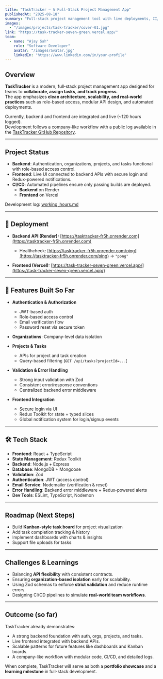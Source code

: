 ```yaml
---
title: "TaskTracker – A Full-Stack Project Management App"
publishedAt: "2025-08-18"
summary: "Full-stack project management tool with live deployments, CI/CD pipelines, and advanced authentication (email verification, password reset, role-based access)."
images:
  - "/images/projects/task-tracker/cover-01.jpg"
link: "https://task-tracker-seven-green.vercel.app/"
team:
  - name: "Ajay Sah"
    role: "Software Developer"
    avatar: "/images/avatar.jpg"
    linkedIn: "https://www.linkedin.com/in/your-profile"
---
```


## Overview

**TaskTracker** is a modern, full-stack project management app designed for teams to **collaborate, assign tasks, and track progress**.  
The app emphasizes **clean architecture, scalability, and real-world practices** such as role-based access, modular API design, and automated deployments.  

Currently, backend and frontend are integrated and live (~120 hours logged).  
Development follows a company-like workflow with a public log available in the [TaskTracker GitHub Repository](https://github.com/ajay26188/task_tracker).  

---

## Project Status

- **Backend**: Authentication, organizations, projects, and tasks functional with role-based access control.  
- **Frontend**: Live UI connected to backend APIs with secure login and Redux-powered notifications.  
- **CI/CD**: Automated pipelines ensure only passing builds are deployed.  
  - **Backend** on Render  
  - **Frontend** on Vercel  

Development log: [working_hours.md](https://github.com/ajay26188/task_tracker/blob/main/working_hours.md)

---

## 🚀 Deployment

- **Backend API (Render):** [https://tasktracker-fr5h.onrender.com](https://tasktracker-fr5h.onrender.com)  
  - Healthcheck: [https://tasktracker-fr5h.onrender.com/ping](https://tasktracker-fr5h.onrender.com/ping) → `"pong"`  

- **Frontend (Vercel):** [https://task-tracker-seven-green.vercel.app/](https://task-tracker-seven-green.vercel.app/)

---

## 🔧 Features Built So Far

- **Authentication & Authorization**  
  - JWT-based auth  
  - Role-based access control  
  - Email verification flow  
  - Password reset via secure token  

- **Organizations**: Company-level data isolation  

- **Projects & Tasks**  
  - APIs for project and task creation  
  - Query-based filtering (`GET /api/tasks?projectId=...`)  

- **Validation & Error Handling**  
  - Strong input validation with Zod  
  - Consistent error/response conventions  
  - Centralized backend error middleware  

- **Frontend Integration**  
  - Secure login via UI  
  - Redux Toolkit for state + typed slices  
  - Global notification system for login/signup events  

---

## 🛠️ Tech Stack

- **Frontend**: React + TypeScript  
- **State Management**: Redux Toolkit  
- **Backend**: Node.js + Express  
- **Database**: MongoDB + Mongoose  
- **Validation**: Zod  
- **Authentication**: JWT (access control)  
- **Email Service**: Nodemailer (verification & reset)  
- **Error Handling**: Backend error middleware + Redux-powered alerts  
- **Dev Tools**: ESLint, TypeScript, Nodemon  

---

## Roadmap (Next Steps)

- Build **Kanban-style task board** for project visualization  
- Add task completion tracking & history  
- Implement dashboards with charts & insights  
- Support file uploads for tasks  

---

## Challenges & Learnings

- Balancing **API flexibility** with consistent contracts.  
- Ensuring **organization-based isolation** early for scalability.  
- Using Zod schemas to enforce **strict validation** and reduce runtime errors.  
- Designing CI/CD pipelines to simulate **real-world team workflows**.  

---

## Outcome (so far)

TaskTracker already demonstrates:  
- A strong backend foundation with auth, orgs, projects, and tasks.  
- Live frontend integrated with backend APIs.  
- Scalable patterns for future features like dashboards and Kanban boards.  
- A company-like workflow with modular code, CI/CD, and detailed logs.  

When complete, TaskTracker will serve as both a **portfolio showcase** and a **learning milestone** in full-stack development.  
